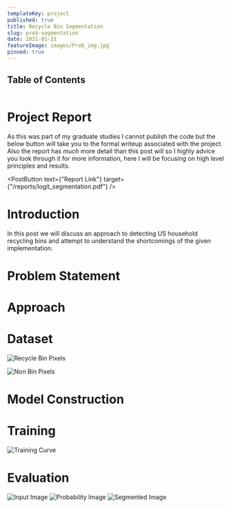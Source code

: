 ```yaml
---
templateKey: project
published: true
title: Recycle Bin Segmentation
slug: prob-segmentation
date: 2021-01-31
featureImage: images/Prob_img.jpg
pinned: true
---
```


## Table of Contents

```toc

```

# Project Report

As this was part of my graduate studies I cannot publish the code but the below button will take you to the formal writeup associated with the project. Also the report has _much_ more detail than this post will so I highly advice you look through it for more information, here I will be focusing on high level principles and results.

<PostButton text={"Report Link"} target={"/reports/logit_segmentation.pdf"} />

# Introduction

In this post we will discuss an approach to detecting US household recycling bins and attempt to understand the shortcomings of the given implementation.

# Problem Statement

# Approach

# Dataset

![Recycle Bin Pixels](./images/Collage_Bins.png)

![Non Bin Pixels](./images/Collage_Others.png)

# Model Construction

# Training

![Training Curve](./images/Bin_Training.png)

# Evaluation

![Input Image](./images/Bin_0067.png)
![Probability Image](./images/Prob_img.jpg)
![Segmented Image](./images/Thresh_0067_D4.png)
